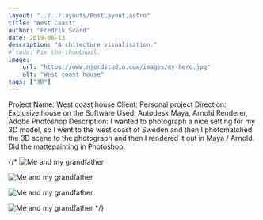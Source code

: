 ```yaml
---
layout: "../../layouts/PostLayout.astro"
title: "West Coast"
author: "Fredrik Svärd"
date: 2019-06-13
description: "Architecture visualisation."
# todo: Fix the thumbnail.
image:
    url: "https://www.njordstudio.com/images/my-hero.jpg"
    alt: "West coast house"
tags: ["3D"]
---
```



Project Name: West coast house
Client: Personal project
Direction: Exclusive house on the
Software Used: Autodesk Maya, Arnold Renderer, Adobe Photoshop
Description: I wanted to photograph a nice setting for my 3D model, so I went to the west coast of Sweden and then I photomatched the 3D scene to the photograph and then I rendered it out in Maya / Arnold. Did the mattepainting in Photoshop.


{/* <Image
    src="https://njordstudioab-776988930.imgix.net/images/project_01/Njord_Studio_Archviz_Westcoast_01.jpg"
    alt="Me and my grandfather"
    placeholder="blurhash"
/>

<Image
    src="https://njordstudioab-776988930.imgix.net/images/project_01/Njord_Studio_Archviz_Westcoast_02.jpg"
    alt="Me and my grandfather"
    placeholder="blurhash"
/>

<Image
    src="https://njordstudioab-776988930.imgix.net/images/project_01/Njord_Studio_Archviz_Westcoast_03.jpg"
    alt="Me and my grandfather"
    placeholder="blurhash"
/>

<Image
    src="https://njordstudioab-776988930.imgix.net/images/project_01/Njord_Studio_Archviz_Westcoast_04.jpg"
    alt="Me and my grandfather"
    placeholder="blurhash"
/> */}